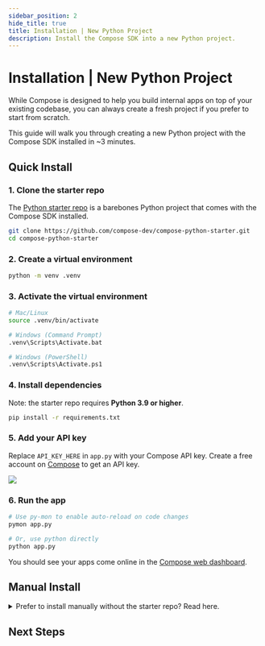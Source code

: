 ```yaml
---
sidebar_position: 2
hide_title: true
title: Installation | New Python Project
description: Install the Compose SDK into a new Python project.
---
```



# Installation | New Python Project

While Compose is designed to help you build internal apps on top of your existing codebase, you can always create a fresh project if you prefer to start from scratch.

This guide will walk you through creating a new Python project with the Compose SDK installed in ~3 minutes.

## Quick Install

### 1. Clone the starter repo

The [Python starter repo](https://github.com/compose-dev/compose-python-starter) is a barebones Python project that comes with the Compose SDK installed.

```bash
git clone https://github.com/compose-dev/compose-python-starter.git
cd compose-python-starter
```

### 2. Create a virtual environment

```bash
python -m venv .venv
```

### 3. Activate the virtual environment

```bash
# Mac/Linux
source .venv/bin/activate

# Windows (Command Prompt)
.venv\Scripts\Activate.bat

# Windows (PowerShell)
.venv\Scripts\Activate.ps1
```

### 4. Install dependencies

Note: the starter repo requires <strong>Python 3.9 or higher</strong>.

```bash
pip install -r requirements.txt
```

### 5. Add your API key

Replace `API_KEY_HERE` in `app.py` with your Compose API key. Create a free account on [Compose](https://app.composehq.com/auth/signup) to get an API key.

<img src="/img/copy-api-key.png" className="rounded" />

### 6. Run the app

```bash
# Use py-mon to enable auto-reload on code changes
pymon app.py

# Or, use python directly
python app.py
```

You should see your apps come online in the [Compose web dashboard](https://app.composehq.com/home).

## Manual Install

<details>
<summary>Prefer to install manually without the starter repo? Read here.</summary>

Create a project directory

```bash
mkdir compose && cd compose
```

Create a virtual environment

```bash
python -m venv .venv
```

Activate the virtual environment

```bash
# macOS/Linux
source .venv/bin/activate

# Windows command prompt
.venv\Scripts\Activate.bat

# Windows PowerShell
.venv\Scripts\Activate.ps1
```

Install the Compose SDK. Note: the SDK requires <strong>Python 3.9 or higher</strong>.

```bash
pip install compose-sdk
```

Optionally, install py-mon, a lightweight file watcher that will automatically restart your app when you make code changes.

```bash
pip install py-mon
```

Create a new file called `app.py` and paste the following starter code:

```python
import compose_sdk as c

# For demo purposes. In a real app, you'd use your actual database.
db_users = [
    { "name": "John Doe", "email": "john@doe.com" },
    { "name": "Jane Smith", "email": "jane@smith.com" },
]

def view_users_handler(page: c.Page, ui: c.UI):
    page.add(lambda: ui.header("View Users", size="lg"))
    users = [*db_users] # fake database call
    page.add(lambda: ui.table("users-table", users))

def create_user_handler(page: c.Page, ui: c.UI):
    def on_submit(form):
        db_users.append({ "name": form["name"], "email": form["email"] })
        page.toast("User created successfully", appearance="success")
        page.link("view-users")

    page.add(lambda: ui.header("Create User", size="lg"))
    page.add(lambda: ui.form(
        "create-user-form",
        [
            ui.text_input("name"),
            ui.email_input("email")
        ],
        on_submit=on_submit
    ))

nav = c.Navigation(["view-users", "create-user"])

client = c.Client(
    api_key="API_KEY_HERE", # replace with your own API key
    apps=[
        c.App(route="view-users", navigation=nav, handler=view_users_handler),
        c.App(route="create-user", navigation=nav, handler=create_user_handler)
    ]
)

client.connect()
```

Replace `API_KEY_HERE` with your Compose API key. Create a free account on [Compose](https://app.composehq.com/auth/signup) to get an API key.

Finally, run your project's dev command, e.g:

```bash
# Use py-mon to enable auto-reload on code changes
pymon app.py

# Or, use python directly
python app.py
```

You should see your apps come online in the [Compose web dashboard](https://app.composehq.com/home).
</details>

## Next Steps

<NextStepsNode />